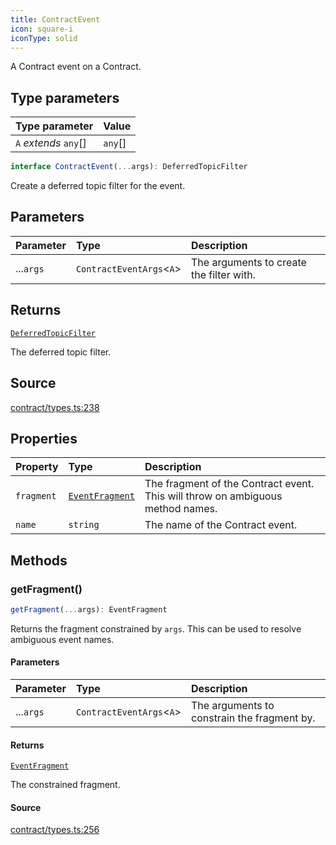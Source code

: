 ```yaml
---
title: ContractEvent
icon: square-i
iconType: solid
---
```


A Contract event on a Contract.

## Type parameters

| Type parameter | Value |
| :------ | :------ |
| `A` *extends* `any`[] | `any`[] |

```ts
interface ContractEvent(...args): DeferredTopicFilter
```

Create a deferred topic filter for the event.

## Parameters

| Parameter | Type | Description |
| :------ | :------ | :------ |
| ...`args` | `ContractEventArgs`\<`A`\> | The arguments to create the filter with. |

## Returns

[`DeferredTopicFilter`](/sdk/content/interfaces/DeferredTopicFilter)

The deferred topic filter.

## Source

[contract/types.ts:238](https://github.com/dominant-strategies/quais.js/blob/c5f991423178493ef964731be9238d952f3e77dd/src/contract/types.ts#L238)

## Properties

| Property | Type | Description |
| :------ | :------ | :------ |
| `fragment` | [`EventFragment`](/sdk/content/classes/EventFragment) | The fragment of the Contract event. This will throw on ambiguous method names. |
| `name` | `string` | The name of the Contract event. |

## Methods

### getFragment()

```ts
getFragment(...args): EventFragment
```

Returns the fragment constrained by `args`. This can be used to resolve ambiguous event names.

#### Parameters

| Parameter | Type | Description |
| :------ | :------ | :------ |
| ...`args` | `ContractEventArgs`\<`A`\> | The arguments to constrain the fragment by. |

#### Returns

[`EventFragment`](/sdk/content/classes/EventFragment)

The constrained fragment.

#### Source

[contract/types.ts:256](https://github.com/dominant-strategies/quais.js/blob/c5f991423178493ef964731be9238d952f3e77dd/src/contract/types.ts#L256)
